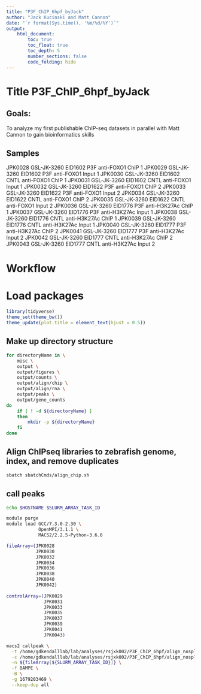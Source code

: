```yaml
---
title: "P3F_ChIP_6hpf_byJack"
author: "Jack Kucinski and Matt Cannon"
date: "`r format(Sys.time(), '%m/%d/%Y')`"
output: 
    html_document:
        toc: true
        toc_float: true
        toc_depth: 5
        number_sections: false
        code_folding: hide
---
```


# Title P3F_ChIP_6hpf_byJack

## Goals: 
To analyze my first publishable ChIP-seq datasets in parallel with Matt Cannon to gain bioinformatics skills

## Samples
JPK0028	GSL-JK-3260 EID1602 P3F anti-FOXO1 ChIP 1
JPK0029	GSL-JK-3260 EID1602 P3F anti-FOXO1 Input 1
JPK0030	GSL-JK-3260 EID1602 CNTL anti-FOXO1 ChIP 1
JPK0031	GSL-JK-3260 EID1602 CNTL anti-FOXO1 Input 1
JPK0032	GSL-JK-3260 EID1622 P3F anti-FOXO1 ChIP 2
JPK0033	GSL-JK-3260 EID1622 P3F anti-FOXO1 Input 2
JPK0034	GSL-JK-3260 EID1622 CNTL anti-FOXO1 ChIP 2
JPK0035	GSL-JK-3260 EID1622 CNTL anti-FOXO1 Input 2
JPK0036	GSL-JK-3260 EID1776 P3F anti-H3K27Ac ChIP 1
JPK0037	GSL-JK-3260 EID1776 P3F anti-H3K27Ac Input 1
JPK0038	GSL-JK-3260 EID1776 CNTL anti-H3K27Ac ChIP 1 
JPK0039	GSL-JK-3260 EID1776 CNTL anti-H3K27Ac Input 1 
JPK0040	GSL-JK-3260 EID1777 P3F anti-H3K27Ac ChIP 2
JPK0041	GSL-JK-3260 EID1777 P3F anti-H3K27Ac Input 2 
JPK0042	GSL-JK-3260 EID1777 CNTL anti-H3K27Ac ChIP 2 
JPK0043	GSL-JK-3260 EID1777 CNTL anti-H3K27Ac Input 2 

# Workflow


# Load packages
```r
library(tidyverse)
theme_set(theme_bw())
theme_update(plot.title = element_text(hjust = 0.5))
```

## Make up directory structure
```bash
for directoryName in \
    misc \
    output \
    output/figures \
    output/counts \
    output/align/chip \
    output/align/rna \
    output/peaks \
    output/gene_counts
do
    if [ ! -d ${directoryName} ]
    then
        mkdir -p ${directoryName}
    fi
done
```

## Align ChIPseq libraries to zebrafish genome, index, and remove duplicates
```bash
sbatch sbatchCmds/align_chip.sh
```

## call peaks
```bash
echo $HOSTNAME $SLURM_ARRAY_TASK_ID

module purge
module load GCC/7.3.0-2.30 \
            OpenMPI/3.1.1 \
            MACS2/2.2.5-Python-3.6.6

fileArray=(JPK0028
           JPK0030
           JPK0032
           JPK0034
           JPK0036
           JPK0038
           JPK0040
           JPK0042)
           
controlArray=(JPK0029
              JPK0031
              JPK0033
              JPK0035
              JPK0037
              JPK0039
              JPK0041
              JPK0043)

macs2 callpeak \
  -t /home/gdkendalllab/lab/analyses/rsjxk002/P3F_ChIP_6hpf/align_nosplice/${fileArray[${SLURM_ARRAY_TASK_ID}]}_dedupd.bam \
  -c /home/gdkendalllab/lab/analyses/rsjxk002/P3F_ChIP_6hpf/align_nosplice/${controlArray[${SLURM_ARRAY_TASK_ID}]}_dedupd.bam \
  -n ${fileArray[${SLURM_ARRAY_TASK_ID}]} \
  -f BAMPE \
  -B \
  -g 1679203469 \
  --keep-dup all
```
